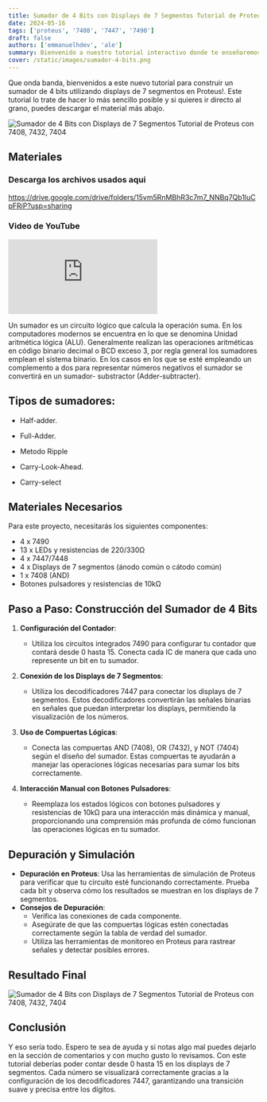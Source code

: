 ```yaml
---
title: Sumador de 4 Bits con Displays de 7 Segmentos Tutorial de Proteus con 7408, 7432, 7404
date: 2024-05-16
tags: ['proteus', '7408', '7447', '7490']
draft: false
authors: ['emmanuelhdev', 'ale']
summary: Bienvenido a nuestro tutorial interactivo donde te enseñaremos a construir un sumador de 4 bits utilizando displays de 7 segmentos en Proteus Si eres un entusiasta de la electrónica o un estudiante buscando profundizar tus conocimientos en circuitos digitales, este video es perfecto para ti.
cover: /static/images/sumador-4-bits.png
---
```


Que onda banda, bienvenidos a este nuevo tutorial para construir un sumador de 4 bits utilizando displays de 7 segmentos en Proteus!. Este tutorial lo trate de hacer lo más sencillo posible y si quieres ir directo al grano, puedes descargar el material más abajo.

![Sumador de 4 Bits con Displays de 7 Segmentos Tutorial de Proteus con 7408, 7432, 7404](/static/images/sumador-4-bits.png)

## Materiales

### Descarga los archivos usados aqui

https://drive.google.com/drive/folders/15vm5RnMBhR3c7m7_NNBq7Qb1luCpFRiP?usp=sharing

### Video de YouTube

<div className="h-[315px] max-h-[500px] lg:w-[560px] max-w-full">
  <iframe
    className="h-full w-full"
    src="https://www.youtube-nocookie.com/embed/G37Q7AQzHYY?si=Kfl45tqHV7Y7fG_9"
    title="YouTube video player"
    frameBorder="0"
    allow="accelerometer; autoplay; clipboard-write; encrypted-media; gyroscope; picture-in-picture; web-share"
    referrerPolicy="strict-origin-when-cross-origin"
    allowFullScreen
  ></iframe>
</div>

Un sumador es un circuito lógico que calcula la operación suma. En los computadores modernos se encuentra en lo que se denomina Unidad aritmética lógica (ALU). Generalmente realizan las operaciones aritméticas en código binario decimal o BCD exceso 3, por regla general los sumadores emplean el sistema binario. En los casos en los que se esté empleando un complemento a dos para representar números negativos el sumador se convertirá en un sumador- substractor (Adder-subtracter).

## Tipos de sumadores:

- Half-adder.

- Full-Adder.

- Metodo Ripple

- Carry-Look-Ahead.

- Carry-select

## Materiales Necesarios

Para este proyecto, necesitarás los siguientes componentes:

- 4 x 7490
- 13 x LEDs y resistencias de 220/330Ω
- 4 x 7447/7448
- 4 x Displays de 7 segmentos (ánodo común o cátodo común)
- 1 x 7408 (AND)
- Botones pulsadores y resistencias de 10kΩ

## Paso a Paso: Construcción del Sumador de 4 Bits

1. **Configuración del Contador**:

   - Utiliza los circuitos integrados 7490 para configurar tu contador que contará desde 0 hasta 15. Conecta cada IC de manera que cada uno represente un bit en tu sumador.

2. **Conexión de los Displays de 7 Segmentos**:

   - Utiliza los decodificadores 7447 para conectar los displays de 7 segmentos. Estos decodificadores convertirán las señales binarias en señales que puedan interpretar los displays, permitiendo la visualización de los números.

3. **Uso de Compuertas Lógicas**:

   - Conecta las compuertas AND (7408), OR (7432), y NOT (7404) según el diseño del sumador. Estas compuertas te ayudarán a manejar las operaciones lógicas necesarias para sumar los bits correctamente.

4. **Interacción Manual con Botones Pulsadores**:
   - Reemplaza los estados lógicos con botones pulsadores y resistencias de 10kΩ para una interacción más dinámica y manual, proporcionando una comprensión más profunda de cómo funcionan las operaciones lógicas en tu sumador.

## Depuración y Simulación

- **Depuración en Proteus**: Usa las herramientas de simulación de Proteus para verificar que tu circuito esté funcionando correctamente. Prueba cada bit y observa cómo los resultados se muestran en los displays de 7 segmentos.
- **Consejos de Depuración**:
  - Verifica las conexiones de cada componente.
  - Asegúrate de que las compuertas lógicas estén conectadas correctamente según la tabla de verdad del sumador.
  - Utiliza las herramientas de monitoreo en Proteus para rastrear señales y detectar posibles errores.

## Resultado Final


![Sumador de 4 Bits con Displays de 7 Segmentos Tutorial de Proteus con 7408, 7432, 7404](/static/images/sumador-4-bits.png)


## Conclusión


Y eso sería todo. Espero te sea de ayuda y si notas algo mal puedes dejarlo en la sección de comentarios y con mucho gusto lo revisamos. Con este tutorial deberías poder contar desde 0 hasta 15 en los displays de 7 segmentos. Cada número se visualizará correctamente gracias a la configuración de los decodificadores 7447, garantizando una transición suave y precisa entre los dígitos.
